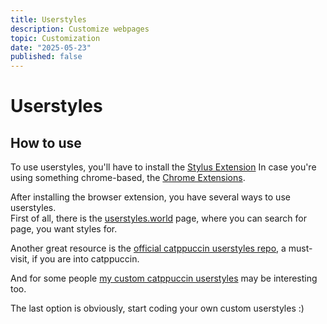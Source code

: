 ```yaml
---
title: Userstyles
description: Customize webpages
topic: Customization
date: "2025-05-23"
published: false
---
```


# Userstyles

## How to use

To use userstyles, you'll have to install the [Stylus Extension](https://chromewebstore.google.com/detail/clngdbkpkpeebahjckkjfobafhncgmne)
In case you're using something chrome-based, the [Chrome Extensions](https://chromewebstore.google.com/detail/stylus/clngdbkpkpeebahjckkjfobafhncgmne).

After installing the browser extension, you have several ways to use userstyles.  
First of all, there is the [userstyles.world](https://userstyles.world/) page, where you can search for page, you want styles for.

Another great resource is the [official catppuccin userstyles repo](https://github.com/catppuccin/userstyles/), 
a must-visit, if you are into catppuccin.

And for some people [my custom catppuccin userstyles](https://userstyles.world/user/kurtschambach) may be interesting too.

The last option is obviously, start coding your own custom userstyles :)
